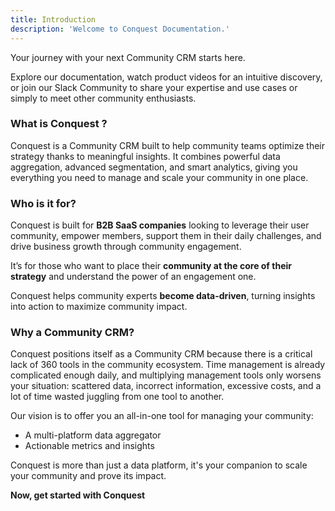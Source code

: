 ```yaml
---
title: Introduction
description: 'Welcome to Conquest Documentation.'
---
```


Your journey with your next Community CRM starts here.

Explore our documentation, watch product videos for an intuitive discovery, or join our Slack Community to share your expertise and use cases or simply to meet other community enthusiasts.


### What is Conquest ?

Conquest is a Community CRM built to help community teams optimize their strategy thanks to meaningful insights. It combines powerful data aggregation, advanced segmentation, and smart analytics, giving you everything you need to manage and scale your community in one place.

### Who is it for?

Conquest is built for **B2B SaaS companies** looking to leverage their user community, empower members, support them in their daily challenges, and drive business growth through community engagement.

It’s for those who want to place their **community at the core of their strategy** and understand the power of an engagement one. 

Conquest helps community experts **become data-driven**, turning insights into action to maximize community impact.

### Why a Community CRM?

Conquest positions itself as a Community CRM because there is a critical lack of 360 tools in the community ecosystem. Time management is already complicated enough daily, and multiplying management tools only worsens your situation: scattered data, incorrect information, excessive costs, and a lot of time wasted juggling from one tool to another.

Our vision is to offer you an all-in-one tool for managing your community:

- A multi-platform data aggregator
- Actionable metrics and insights

Conquest is more than just a data platform, it's your companion to scale your community and prove its impact.

**Now, get started with Conquest**




